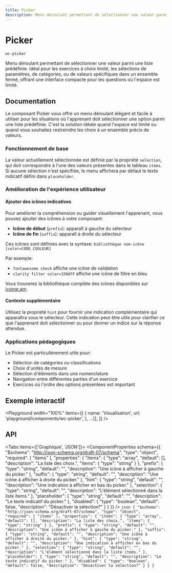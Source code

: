```yaml
---
title: Picker
description: Menu déroulant permettant de sélectionner une valeur parmi une liste prédéfinie. Idéal pour les exercices à choix limité, les sélections de paramètres, de catégories, ou de valeurs spécifiques dans un ensemble fermé, offrant une interface compacte pour les questions où l'espace est limité.
---
```



# Picker

`wc-picker`

Menu déroulant permettant de sélectionner une valeur parmi une liste prédéfinie. Idéal pour les exercices à choix limité, les sélections de paramètres, de catégories, ou de valeurs spécifiques dans un ensemble fermé, offrant une interface compacte pour les questions où l'espace est limité.

## Documentation

Le composant Picker vous offre un menu déroulant élégant et facile à utiliser pour les situations où l'apprenant doit sélectionner une option parmi une liste prédéfinie. C'est la solution idéale quand l'espace est limité ou quand vous souhaitez restreindre les choix à un ensemble précis de valeurs.

### Fonctionnement de base

La valeur actuellement sélectionnée est définie par la propriété `selection`, qui doit correspondre à l'une des valeurs présentes dans le tableau `items`. Si aucune sélection n'est spécifiée, le menu affichera par défaut le texte indicatif défini dans `placeholder`.

### Amélioration de l'expérience utilisateur

#### Ajouter des icônes indicatives

Pour améliorer la compréhension ou guider visuellement l'apprenant, vous pouvez ajouter des icônes à votre composant:

- **Icône de début** (`prefix`): apparaît à gauche du sélecteur
- **Icône de fin** (`suffix`): apparaît à droite du sélecteur

Ces icônes sont définies avec la syntaxe: `bibliothèque nom-icône [color=CODE_COULEUR]`

Par exemple:

- `fontawesome check` affiche une icône de validation
- `clarity filter color=3366FF` affiche une icône de filtre en bleu

Vous trouverez la bibliothèque complète des icônes disponibles sur [icongr.am](https://icongr.am).

#### Contexte supplémentaire

Utilisez la propriété `hint` pour fournir une indication complémentaire qui apparaîtra sous le sélecteur. Cette indication peut être utile pour clarifier ce que l'apprenant doit sélectionner ou pour donner un indice sur la réponse attendue.

### Applications pédagogiques

Le Picker est particulièrement utile pour:

- Sélection de catégories ou classifications
- Choix d'unités de mesure
- Sélection d'éléments dans une nomenclature
- Navigation entre différentes parties d'un exercice
- Exercices où l'ordre des options présentées est important

## Exemple interactif

<Playground
  width="100%"
  items={[
    {
      name: 'Visualisation',
      url: 'playground/components/wc-picker',
    },
    ...[],
  ]}
/>

## API

<Tabs items={['Graphique', 'JSON']}>
  <Tab>
    <ComponentProperties schema={{
  "$schema": "http://json-schema.org/draft-07/schema",
  "type": "object",
  "required": [
    "items"
  ],
  "properties": {
    "items": {
      "type": "array",
      "default": [],
      "description": "La liste des choix.",
      "items": {
        "type": "string"
      }
    },
    "prefix": {
      "type": "string",
      "default": "",
      "description": "Une icône à afficher à gauche du picker."
    },
    "suffix": {
      "type": "string",
      "default": "",
      "description": "Une icône à afficher à droite du picker."
    },
    "hint": {
      "type": "string",
      "default": "",
      "description": "Une indication à afficher en bas du picker."
    },
    "selection": {
      "type": "string",
      "default": "",
      "description": "L'élément sélectionné dans la liste items."
    },
    "placeholder": {
      "type": "string",
      "default": "",
      "description": "Le texte indicatif du picker."
    },
    "disabled": {
      "type": "boolean",
      "default": false,
      "description": "Désactiver la sélection?"
    }
  }
}} />
  </Tab>
  <Tab>
    ```json
    {
  "$schema": "http://json-schema.org/draft-07/schema",
  "type": "object",
  "required": [
    "items"
  ],
  "properties": {
    "items": {
      "type": "array",
      "default": [],
      "description": "La liste des choix.",
      "items": {
        "type": "string"
      }
    },
    "prefix": {
      "type": "string",
      "default": "",
      "description": "Une icône à afficher à gauche du picker."
    },
    "suffix": {
      "type": "string",
      "default": "",
      "description": "Une icône à afficher à droite du picker."
    },
    "hint": {
      "type": "string",
      "default": "",
      "description": "Une indication à afficher en bas du picker."
    },
    "selection": {
      "type": "string",
      "default": "",
      "description": "L'élément sélectionné dans la liste items."
    },
    "placeholder": {
      "type": "string",
      "default": "",
      "description": "Le texte indicatif du picker."
    },
    "disabled": {
      "type": "boolean",
      "default": false,
      "description": "Désactiver la sélection?"
    }
  }
}
    ```
  </Tab>
</Tabs>
